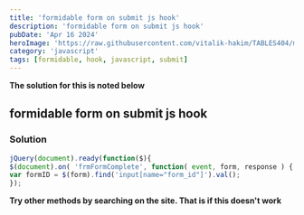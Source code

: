```yaml
---
title: 'formidable form on submit js hook'
description: 'formidable form on submit js hook'
pubDate: 'Apr 16 2024'
heroImage: 'https://raw.githubusercontent.com/vitalik-hakim/TABLES404/main/error_b/JavaScript.png'
category: 'javascript'
tags: [formidable, hook, javascript, submit]
---
```


**The solution for this is noted below**

## formidable form on submit js hook

### Solution

```javascript
jQuery(document).ready(function($){
$(document).on( 'frmFormComplete', function( event, form, response ) {
var formID = $(form).find('input[name="form_id"]').val();
});
```

**Try other methods by searching on the site. That is if this doesn't work**
